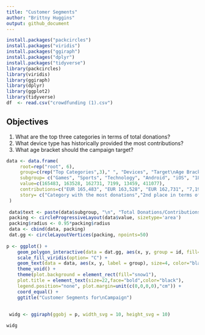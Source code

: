 ```yaml
---
title: "Customer Segments"
author: "Brittny Huggins"
output: github_document
---
```

```r

install.packages("packcircles")
install.packages("viridis")
install.packages("ggiraph")
install.packages("dplyr")
install.packages("tidyverse")
library(packcircles)
library(viridis)
library(ggiraph)
library(dplyr)
library(ggplot2)
library(tidyverse)
df  <- read.csv("crowdfunding (1).csv")
```

## Objectives 
1. What are the top three categories in terms of total donations? 
2. What device type has historically provided the most contributions? 
3. What age bracket should the campaign target?




```r
data <- data.frame(
     root=rep("root", 6),
     group=c(rep("Top Categories",3)," ", "Devices", "Target\nAge Bracket"), 
     subgroup= c("Games", "Sports", "Technology", "Android", "iOS", "18-24"),
     value=c(165483, 163528, 162731, 7199, 13459, 411077),
     contributions=c("EUR 165,483", "EUR 163,528", "EUR 162,731", "7,199", "13,459","EUR 411,077"),
     story= c("Category with the most donations","2nd place in terms of total donations","3rd place in terms of total donations"," ","iOS devices historically provided the most contributions", "This age bracket had the most total donations!" )
 )
 
 data$text <- paste(data$subgroup, "\n", "Total Donations/Contributions:", data$contributions, "\n", data$story)
 packing <- circleProgressiveLayout(data$value, sizetype='area')
 packing$radius <- 0.95*packing$radius
 data <- cbind(data, packing)
 dat.gg <- circleLayoutVertices(packing, npoints=50)
 
p <- ggplot() + 
    geom_polygon_interactive(data = dat.gg, aes(x, y, group = id, fill=id, tooltip = data$text[id], data_id = id), colour = "black", alpha = 0.6) +
    scale_fill_viridis(option= "C") +
    geom_text(data = data, aes(x, y, label = group), size=4, color="black", fontface= "bold") +
    theme_void() + 
    theme(plot.background = element_rect(fill="snow1"),
    plot.title = element_text(size=22,face="bold",color="black"),
    legend.position="none", plot.margin=unit(c(0,0,0,0),"cm")) + 
    coord_equal() +
    ggtitle("Customer Segments for\nCampaign") 
 
 
 widg <- ggiraph(ggobj = p, width_svg = 10, height_svg = 10)

widg
```
